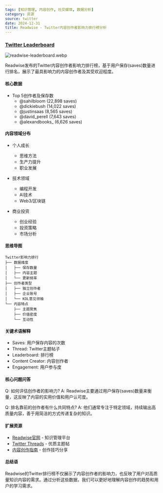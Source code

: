 ```yaml
---
tags: [知识管理, 内容创作, 社交媒体, 数据分析]
category: 资源
source: twitter
date: 2024-12-31
title: Readwise - Twitter内容创作者影响力排行榜分析
---
```


### [Twitter Leaderboard](https://readwise.io/twitter_leaderboard?threads)

![readwise-leaderboard.webp](https://img.mengpeng.tech/i/2024/12/31/67737d6571299.webp)

Readwise发布的Twitter内容创作者影响力排行榜，基于用户保存(saves)数量进行排名，展示了最具影响力的内容创作者及其受欢迎程度。

#### 核心数据

- Top 5创作者及保存数
  - @sahilbloom (22,898 saves)
  - @dickiebush (14,022 saves)
  - @justinsaas (8,565 saves)
  - @david_perell (7,643 saves)
  - @alexandbooks_ (6,626 saves)

#### 内容领域分布

- 个人成长
  - 思维方法
  - 生产力提升
  - 职业发展
  
- 技术领域
  - 编程开发
  - AI技术
  - Web3/区块链
  
- 商业投资
  - 创业经验
  - 投资策略
  - 市场分析

#### 思维导图
```
Twitter影响力排行
├── 数据维度
│   ├── 保存数量
│   ├── 内容主题
│   └── 更新频率
├── 创作者类型
│   ├── 独立创作者
│   ├── 企业账号
│   └── KOL意见领袖
└── 内容特点
    ├── 主题聚焦
    ├── 价值密度
    └── 互动性
```

#### 关键术语解释

- Saves: 用户保存内容的次数
- Thread: Twitter主题帖子
- Leaderboard: 排行榜
- Content Creator: 内容创作者
- Engagement: 用户参与度

#### 核心问题问答

Q: 如何评估创作者的影响力?
A: Readwise主要通过用户保存(saves)数量来衡量，这反映了内容的实用价值和用户认可度。

Q: 排名靠前的创作者有什么共同特点?
A: 他们通常专注于特定领域，持续输出高质量内容，善于用简洁的方式传递复杂的知识。

#### 扩展资源

- [Readwise官网](https://readwise.io) - 知识管理平台
- [Twitter Threads](https://twitter.com/i/lists/threads) - 优质主题帖
- [内容创作指南](https://readwise.io/blog) - 创作技巧分享

#### 总结语

Readwise的Twitter排行榜不仅展示了内容创作者的影响力，也反映了用户对高质量知识内容的需求。通过分析这些数据，我们可以更好地理解内容创作的趋势和用户的学习需求。 